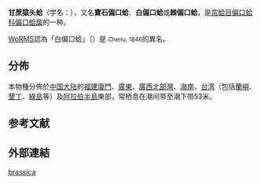 {{Speciesbox
 | taxon = Chama brassica
 | display_parents = 5
 | authority = Reeve, 1847
 | synonyms_ref =
 | synonyms =
* ''Chama'' (''Chama'') ''brassica'' {{small|Reeve}}{{r|shelldoc_000008}}
}}

'''甘蔗猿头蛤'''（学名：''{{lang|la|Chama brassica}}''），又名'''寶石偏口蛤'''{{r|shell_2419}}、'''白偏口蛤'''{{r|shelldoc_000008}}或'''棘偏口蛤'''{{r|shelldoc_200142}}，是[[帘蛤目|帘蛤目]][[偏口蛤科|偏口蛤科]][[偏口蛤属|偏口蛤属]]的一种{{r|shell_2419}}。

[[WoRMS|WoRMS]]認為「白偏口蛤」（{{lang|ja|シロキクザル}}）是''{{lang|la|[[Chama_chinensis|Chama chinensis]]}}'' <small>Chenu, 1846</small>的異名{{r|WoRMS_208494 }}。

==分佈==
本物種分佈於[[中国大陆|中国大陆]]{{r|shell_2419 |shelldoc_420090220037_03}}的[[福建|福建]][[廈門|廈門]]、[[廣東|廣東]]、[[廣西|廣西]][[北部灣|北部灣]]、[[海南|海南]]，[[台湾|台湾]]{{r|shell_2419 |shelldoc_200001 |shelldoc_200065}}（包括[[蘭嶼|蘭嶼]]{{r|shelldoc_000008 |shelldoc_200007 |shelldoc_200024}}、[[墾丁|墾丁]]{{r |shelldoc_200008}}、[[綠島|綠島]]{{r |shelldoc_200024}}等）及[[阿拉伯半島|阿拉伯半島]]東部{{r|shell_2419 |shelldoc_720090224024}}，常栖息在潮间带至潮下带53米{{r|shell_2419}}。

==参考文献==
{{reflist|refs=
<ref name="shell_2419">{{cite web
 |url=http://shell.sinica.edu.tw/chinese/shellbase_detail.php?science_no=2419
 |title=国际贝库：甘蔗猿头蛤
 |publisher=台湾贝类资料库
 |accessdate=2018-03-20
 |language=zh-hant
 |archive-date=2017-07-31
 |archive-url=https://web.archive.org/web/20170731192653/http://shell.sinica.edu.tw/chinese/shellbase_detail.php?science_no=2419
 |dead-url=no
 }}</ref>
<ref name="shelldoc_000008">{{shelldoc_000008}}</ref>
<ref name="shelldoc_200001">{{shelldoc_200001}}</ref>
<ref name="shelldoc_200007">{{shelldoc_200007}}</ref>
<ref name="shelldoc_200008">{{shelldoc_200008}}</ref>
<ref name="shelldoc_200024">{{shelldoc_200024}}</ref>
<ref name="shelldoc_200065">{{shelldoc_200065}}</ref>
<ref name="shelldoc_200142">{{shelldoc_200142}}</ref>
<ref name="shelldoc_420090220037_03">{{shelldoc_420090220037_03}}</ref>
<ref name="shelldoc_720090224024">{{shelldoc_720090224024}}</ref>
<ref name="WoRMS_208494">{{WoRMS |id=208494
 |title=''Chama brassica'' Reeve, 1847 
 |last1=Sartori |first1=André F.
 |last2=Huber |first2=Markus
 |last3=Vanden Berghe |first3=Edward
 |date=2016-05-16 |accessdate=2017-08-02 }}</ref>
}}

==外部連結==
{{Taxonbar}}
[[Category:偏口蛤属|brassica]]